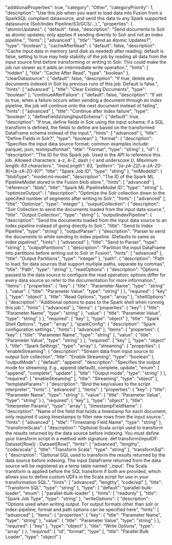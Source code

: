   "additionalProperties": true,
  "category": "Other",
  "categoryPriority": 1,
  "description": "Use this job when you want to load data into Fusion from a SparkSQL compliant datasource, and send this data to any Spark supported datasource (Solr/Index Pipeline/S3/GCS/...).",
  "properties": {
    "atomicUpdates": {
      "default": false,
      "description": "Send documents to Solr as atomic updates; only applies if sending directly to Solr and not an index pipeline.",
      "hints": [
        "advanced"
      ],
      "title": "Send as Atomic Updates?",
      "type": "boolean"
    },
    "cacheAfterRead": {
      "default": false,
      "description": "Cache input data in memory (and disk as needed) after reading; default is false, setting to true may help stability of the job by reading all data from the input source first before transforming or writing to Solr. This could make the job run slower as it adds an intermediate write operation.",
      "hints": [
        "hidden"
      ],
      "title": "Cache After Read",
      "type": "boolean"
    },
    "clearDatasource": {
      "default": false,
      "description": "If true, delete any documents indexed in Solr by previous runs of this job. Default is false.",
      "hints": [
        "advanced"
      ],
      "title": "Clear Existing Documents",
      "type": "boolean"
    },
    "continueAfterFailure": {
      "default": false,
      "description": "If set to true, when a failure occurs when sending a document through an index pipeline, the job will continue onto the next document instead of failing",
      "hints": [
        "advanced"
      ],
      "title": "Continue after index failure",
      "type": "boolean"
    },
    "defineFieldsUsingInputSchema": {
      "default": true,
      "description": "If true, define fields in Solr using the input schema; if a SQL transform is defined, the fields to define are based on the transformed DataFrame schema instead of the input.",
      "hints": [
        "advanced"
      ],
      "title": "Define Fields in Solr?",
      "type": "boolean"
    },
    "format": {
      "description": "Specifies the input data source format; common examples include: parquet, json, textinputformat",
      "title": "Format",
      "type": "string"
    },
    "id": {
      "description": "The ID for this Spark job. Used in the API to reference this job. Allowed characters: a-z, A-Z, dash (-) and underscore (_). Maximum length: 63 characters.",
      "maxLength": 63,
      "pattern": "[a-zA-Z][_\\-a-zA-Z0-9]*[a-zA-Z0-9]?",
      "title": "Spark Job ID",
      "type": "string"
    },
    "mlModelId": {
      "blobType": "model:ml-model",
      "description": "The ID of the Spark ML PipelineModel stored in the Fusion blob store.",
      "hints": [
        "advanced"
      ],
      "reference": "blob",
      "title": "Spark ML PipelineModel ID",
      "type": "string"
    },
    "optimizeOutput": {
      "description": "Optimize the Solr collection down to the specified number of segments after writing to Solr.",
      "hints": [
        "advanced"
      ],
      "title": "Optimize",
      "type": "integer"
    },
    "outputCollection": {
      "description": "Solr Collection to send the documents loaded from the input data source.",
      "title": "Output Collection",
      "type": "string"
    },
    "outputIndexPipeline": {
      "description": "Send the documents loaded from the input data source to an index pipeline instead of going directly to Solr.",
      "title": "Send to Index Pipeline",
      "type": "string"
    },
    "outputParser": {
      "description": "Parser to send the documents to while sending to index pipeline. (Defaults to same as index pipeline)",
      "hints": [
        "advanced"
      ],
      "title": "Send to Parser",
      "type": "string"
    },
    "outputPartitions": {
      "description": "Partition the input DataFrame into partitions before writing out to Solr or Fusion",
      "hints": [
        "advanced"
      ],
      "title": "Output Partitions",
      "type": "integer"
    },
    "path": {
      "description": "Path to load; for data sources that support multiple paths, separate by commas",
      "title": "Path",
      "type": "string"
    },
    "readOptions": {
      "description": "Options passed to the data source to configure the read operation; options differ for every data source so refer to the documentation for more information.",
      "items": {
        "properties": {
          "key": {
            "title": "Parameter Name",
            "type": "string"
          },
          "value": {
            "title": "Parameter Value",
            "type": "string"
          }
        },
        "required": [
          "key"
        ],
        "type": "object"
      },
      "title": "Read Options",
      "type": "array"
    },
    "shellOptions": {
      "description": "Additional options to pass to the Spark shell when running this job.",
      "hints": [
        "advanced"
      ],
      "items": {
        "properties": {
          "key": {
            "title": "Parameter Name",
            "type": "string"
          },
          "value": {
            "title": "Parameter Value",
            "type": "string"
          }
        },
        "required": [
          "key"
        ],
        "type": "object"
      },
      "title": "Spark Shell Options",
      "type": "array"
    },
    "sparkConfig": {
      "description": "Spark configuration settings.",
      "hints": [
        "advanced"
      ],
      "items": {
        "properties": {
          "key": {
            "title": "Parameter Name",
            "type": "string"
          },
          "value": {
            "title": "Parameter Value",
            "type": "string"
          }
        },
        "required": [
          "key"
        ],
        "type": "object"
      },
      "title": "Spark Settings",
      "type": "array"
    },
    "streaming": {
      "properties": {
        "enableStreaming": {
          "description": "Stream data from input source to output Solr collection",
          "title": "Enable Streaming",
          "type": "boolean"
        },
        "outputMode": {
          "default": "append",
          "description": "Specifies the output mode for streaming. E.g., append (default), complete, update",
          "enum": [
            "append",
            "complete",
            "update"
          ],
          "title": "Output mode",
          "type": "string"
        }
      },
      "required": [
        "enableStreaming"
      ],
      "title": "Streaming",
      "type": "object"
    },
    "templateParams": {
      "description": "Bind the key/values to the script interpreter",
      "hints": [
        "advanced"
      ],
      "items": {
        "properties": {
          "key": {
            "title": "Parameter Name",
            "type": "string"
          },
          "value": {
            "title": "Parameter Value",
            "type": "string"
          }
        },
        "required": [
          "key"
        ],
        "type": "object"
      },
      "title": "Interpreter Params",
      "type": "array"
    },
    "timestampFieldName": {
      "description": "Name of the field that holds a timestamp for each document; only required if using timestamps to filter new rows from the input source.",
      "hints": [
        "advanced"
      ],
      "title": "Timestamp Field Name",
      "type": "string"
    },
    "transformScala": {
      "description": "Optional Scala script used to transform the results returned by the data source before indexing. You must define your transform script in a method with signature: def transform(inputDF: Dataset[Row]) : Dataset[Row]",
      "hints": [
        "advanced",
        "lengthy",
        "code/scala"
      ],
      "title": "Transform Scala",
      "type": "string"
    },
    "transformSql": {
      "description": "Optional SQL used to transform the results returned by the data source before indexing. The input DataFrame returned from the data source will be registered as a temp table named '_input'. The Scala transform is applied before the SQL transform if both are provided, which allows you to define custom UDFs in the Scala script for use in your transformation SQL.",
      "hints": [
        "advanced",
        "lengthy",
        "code/sql"
      ],
      "title": "Transform SQL",
      "type": "string"
    },
    "type": {
      "default": "parallel-bulk-loader",
      "enum": [
        "parallel-bulk-loader"
      ],
      "hints": [
        "readonly"
      ],
      "title": "Spark Job Type",
      "type": "string"
    },
    "writeOptions": {
      "description": "Options used when writing output. For output formats other than solr or index-pipeline, format and path options can be specified here",
      "hints": [
        "advanced"
      ],
      "items": {
        "properties": {
          "key": {
            "title": "Parameter Name",
            "type": "string"
          },
          "value": {
            "title": "Parameter Value",
            "type": "string"
          }
        },
        "required": [
          "key"
        ],
        "type": "object"
      },
      "title": "Write Options",
      "type": "array"
    }
  },
  "required": [
    "id",
    "format",
    "type"
  ],
  "title": "Parallel Bulk Loader",
  "type": "object"
}
